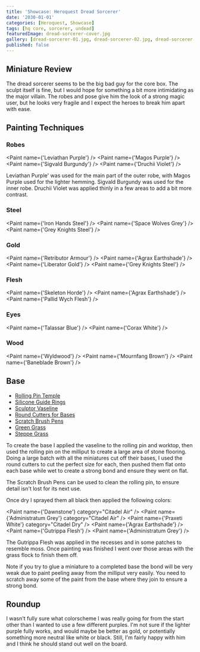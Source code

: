 ```yaml
---
title: 'Showcase: Heroquest Dread Sorcerer'
date: '2030-01-01'
categories: [Heroquest, Showcase]
tags: [hq core, sorcerer, undead]
featuredImage: dread-sorcerer-cover.jpg
gallery: [dread-sorcerer-01.jpg, dread-sorcerer-02.jpg, dread-sorcerer-03.jpg]
published: false
---
```



## Miniature Review

The dread sorcerer seems to be the big bad guy for the core box. The sculpt itself is fine, but I would hope for
something a bit more intimidating as the major villain. The robes and pose give him the look of a strong magic user,
but he looks very fragile and I expect the heroes to break him apart with ease.

## Painting Techniques

### Robes

<Paint name={'Leviathan Purple'} />
<Paint name={'Magos Purple'} />
<Paint name={'Sigvald Burgundy'} />
<Paint name={'Druchii Violet'} />

Leviathan Purple' was used for the main part of the outer robe, with Magos Purple used for the lighter hemming.
Sigvald Burgundy was used for the inner robe.
Druchii Violet was applied thinly in a few areas to add a bit more contrast.

### Steel

<Paint name={'Iron Hands Steel'} />
<Paint name={'Space Wolves Grey'} />
<Paint name={'Grey Knights Steel'} />

### Gold

<Paint name={'Retributor Armour'} />
<Paint name={'Agrax Earthshade'} />
<Paint name={'Liberator Gold'} />
<Paint name={'Grey Knights Steel'} />

### Flesh

<Paint name={'Skeleton Horde'} />
<Paint name={'Agrax Earthshade'} />
<Paint name={'Pallid Wych Flesh'} />

### Eyes

<Paint name={'Talassar Blue'} />
<Paint name={'Corax White'} />

### Wood

<Paint name={'Wyldwood'} />
<Paint name={'Mournfang Brown'} />
<Paint name={'Baneblade Brown'} />

## Base

- [Rolling Pin Temple](https://www.greenstuffworld.com/en/modelling-textured-rolling-pins/365-rolling-pin-hobby-roller-temple.html)
- [Silicone Guide Rings](https://www.greenstuffworld.com/en/modelling-textured-rolling-pins/540-silicone-guide-rings.html)
- [Sculptor Vaseline](https://www.greenstuffworld.com/en/sculptor-vaseline/349-sculptor-vaseline-petroleum-jelly.html)
- [Round Cutters for Bases](https://www.greenstuffworld.com/en/hobby-cutting-tools/801-round-cutters-for-bases-stainless-steel.html)
- [Scratch Brush Pens](https://www.greenstuffworld.com/en/engraving-tools/690-scratch-brush-pens.html)
- [Green Grass](https://www.thearmypainter.com/shop/us/bf4113p)
- [Steppe Grass](https://www.thearmypainter.com/shop/us/bf4115p)

To create the base I applied the vaseline to the rolling pin and worktop, then used the rolling pin on the milliput to
create a large area of stone flooring. Doing a large batch with all the miniatures cut off their bases, I used the round
cutters to cut the perfect size for each, then pushed them flat onto each base while wet to create a strong bond and
ensure they went on flat.

The Scratch Brush Pens can be used to clean the rolling pin, to ensure detail isn't lost for its next use.

Once dry I sprayed them all black then applied the following colors:

<Paint name={'Dawnstone'} category="Citadel Air" />
<Paint name={'Administratum Grey'} category="Citadel Air" />
<Paint name={'Praxeti White'} category="Citadel Dry" />
<Paint name={'Agrax Earthshade'} />
<Paint name={'Gutrippa Flesh'} />
<Paint name={'Administratum Grey'} />

The Gutrippa Flesh was applied in the recesses and in some patches to resemble moss. Once painting was finished I went
over those areas with the grass flock to finish them off.

Note if you try to glue a miniature to a completed base the bond will be very weak due to paint peeling away from the
milliput very easily. You need to scratch away some of the paint from the base where they join to ensure a strong bond.

## Roundup

I wasn't fully sure what colorscheme I was really going for from the start other than I wanted to use a few different
purples. I'm not sure if the lighter purple fully works, and would maybe be better as gold, or potentially something
more neutral like white or black. Still, I'm fairly happy with him and I think he should stand out well on the board.
